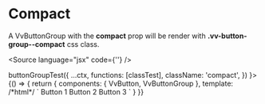 

<Meta title="Components/ButtonGroup/Compact" component={VvButtonGroup} />

# Compact

A VvButtonGroup with the <strong>compact</strong> prop will be render with <strong>.vv-button-group--compact</strong> css class.

<Source language="jsx" code={'<vv-button compact></vv-button>'} />

<Canvas>
	<Story name="compact"
	play={(ctx) =>
			buttonGroupTest({
				...ctx,
				functions: [classTest],
				className: 'compact',
			})
		}>
		{() => {
			return {
				components: { VvButton, VvButtonGroup },
				template:
					/*html*/
					`
                        <vv-button-group compact>
                            <vv-button id="btn1">Button 1</vv-button>
                            <vv-button id="btn2">Button 2</vv-button>
                            <vv-button id="btn3">Button 3</vv-button>
                        </vv-button-group>
                    `
			}
		}}
	</Story>
</Canvas>
